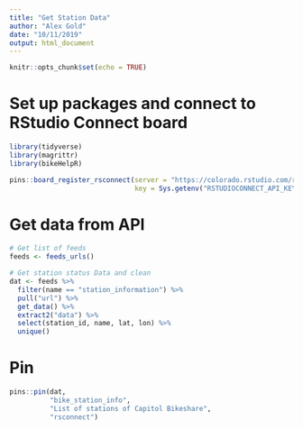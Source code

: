 ```yaml
---
title: "Get Station Data"
author: "Alex Gold"
date: "10/11/2019"
output: html_document
---
```


```r
knitr::opts_chunk$set(echo = TRUE)
```

# Set up packages and connect to RStudio Connect board
```r
library(tidyverse)
library(magrittr)
library(bikeHelpR)

pins::board_register_rsconnect(server = "https://colorado.rstudio.com/rsc",
                               key = Sys.getenv("RSTUDIOCONNECT_API_KEY"))
```

# Get data from API
```r
# Get list of feeds
feeds <- feeds_urls()

# Get station status Data and clean
dat <- feeds %>% 
  filter(name == "station_information") %>%
  pull("url") %>%
  get_data() %>%
  extract2("data") %>%
  select(station_id, name, lat, lon) %>%
  unique()
```

# Pin
```r
pins::pin(dat, 
          "bike_station_info", 
          "List of stations of Capitol Bikeshare", 
          "rsconnect")
```

